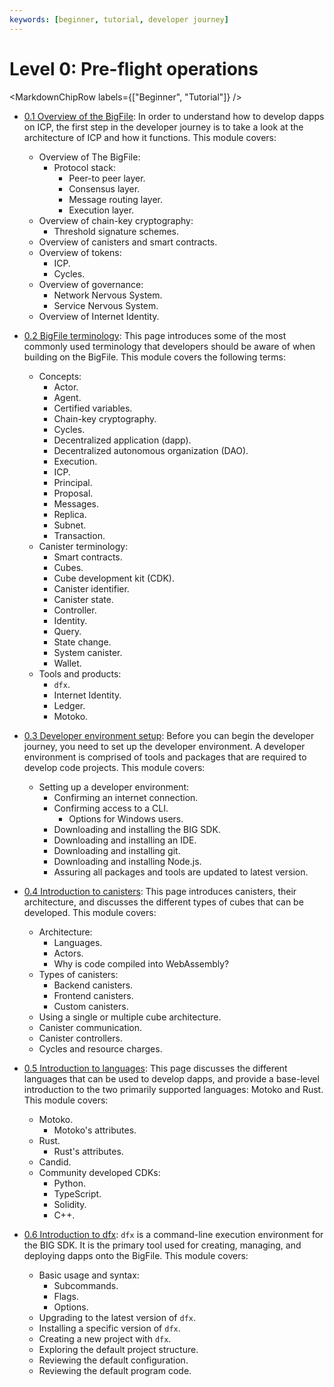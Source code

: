```yaml
---
keywords: [beginner, tutorial, developer journey]
---
```



# Level 0: Pre-flight operations

<MarkdownChipRow labels={["Beginner", "Tutorial"]} />

- [0.1 Overview of the BigFile](/docs/current/tutorials/developer-journey/level-0/ic-overview): In order to understand how to develop dapps on ICP, the first step in the developer journey is to take a look at the architecture of ICP and how it functions. This module covers:
    - Overview of The BigFile:
        - Protocol stack:
            - Peer-to peer layer.
            - Consensus layer.
            - Message routing layer.
            - Execution layer.
    - Overview of chain-key cryptography:
        - Threshold signature schemes.
    - Overview of canisters and smart contracts.
    - Overview of tokens:
        - ICP.
        - Cycles.
    - Overview of governance:
        - Network Nervous System.
        - Service Nervous System.
    - Overview of Internet Identity.

- [0.2 BigFile terminology](/docs/current/tutorials/developer-journey/level-0/ic-terms): This page introduces some of the most commonly used terminology that developers should be aware of when building on the BigFile. This module covers the following terms:
    - Concepts:
        - Actor.
        - Agent.
        - Certified variables.
        - Chain-key cryptography.
        - Cycles.
        - Decentralized application (dapp).
        - Decentralized autonomous organization (DAO).
        - Execution.
        - ICP.
        - Principal.
        - Proposal.
        - Messages.
        - Replica.
        - Subnet.
        - Transaction.
    - Canister terminology:
        - Smart contracts.
        - Cubes.
        - Cube development kit (CDK).
        - Canister identifier.
        - Canister state.
        - Controller.
        - Identity.
        - Query.
        - State change.
        - System canister.
        - Wallet.
    - Tools and products:
        - `dfx`.
        - Internet Identity.
        - Ledger.
        - Motoko.

- [0.3 Developer environment setup](/docs/current/tutorials/developer-journey/level-0/dev-env): Before you can begin the developer journey, you need to set up the developer environment. A developer environment is comprised of tools and packages that are required to develop code projects. This module covers:
    - Setting up a developer environment:
        - Confirming an internet connection.
        - Confirming access to a CLI.
            - Options for Windows users.
        - Downloading and installing the BIG SDK.
        - Downloading and installing an IDE.
        - Downloading and installing git.
        - Downloading and installing Node.js.
        - Assuring all packages and tools are updated to latest version.

- [0.4 Introduction to canisters](/docs/current/tutorials/developer-journey/level-0/intro-canisters): This page introduces canisters, their architecture, and discusses the different types of cubes that can be developed. This module covers:
    - Architecture:
        - Languages.
        - Actors.
        - Why is code compiled into WebAssembly?
    - Types of canisters:
        - Backend canisters.
        - Frontend canisters.
        - Custom canisters.
    - Using a single or multiple cube architecture.
    - Canister communication.
    - Canister controllers.
    - Cycles and resource charges.

- [0.5 Introduction to languages](/docs/current/tutorials/developer-journey/level-0/intro-languages): This page discusses the different languages that can be used to develop dapps, and provide a base-level introduction to the two primarily supported languages: Motoko and Rust. This module covers:
    - Motoko.
        - Motoko's attributes.
    - Rust.
        - Rust's attributes.
    - Candid.
    - Community developed CDKs:
        - Python.
        - TypeScript.
        - Solidity.
        - C++.

- [0.6 Introduction to dfx](/docs/current/tutorials/developer-journey/level-0/intro-dfx): `dfx` is a command-line execution environment for the BIG SDK. It is the primary tool used for creating, managing, and deploying dapps onto the BigFile. This module covers:
    - Basic usage and syntax:
        - Subcommands.
        - Flags.
        - Options.
    - Upgrading to the latest version of `dfx`.
    - Installing a specific version of `dfx`.
    - Creating a new project with `dfx`.
    - Exploring the default project structure.
    - Reviewing the default configuration.
    - Reviewing the default program code.

